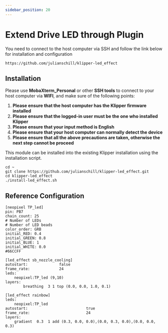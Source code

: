 ```yaml
---
sidebar_position: 20
---
```


# Extend Drive LED through Plugin

You need to connect to the host computer via SSH and follow the link below for installation and configuration

```
https://github.com/julianschill/klipper-led_effect
```

## Installation

Please use **MobaXterm_Personal** or other **SSH tools** to connect to your host computer via **WIFI**, and make sure of the following points:

1. **Please ensure that the host computer has the Klipper firmware installed**
2. **Please ensure that the logged-in user must be the one who installed Klipper**
3. **Please ensure that your input method is English**
4. **Please ensure that your host computer can normally detect the device**
5. **Please ensure that all the above precautions are taken, otherwise the next step cannot be proceed**

This module can be installed into the existing Klipper installation using the installation script.

```
cd ~
git clone https://github.com/julianschill/klipper-led_effect.git
cd klipper-led_effect
./install-led_effect.sh
```

## Reference Configuration

```
[neopixel TP_led]
pin: PB7
chain_count: 25
# Number of LEDs
# Number of LED beads
color_order: GRB
initial_RED: 0.4    
initial_GREEN: 0.8
initial_BLUE: 1
initial_WHITE: 0.0
#66CCFF 

[led_effect sb_nozzle_cooling]
autostart:              false
frame_rate:             24
leds:
    neopixel:TP_led (9,10)
layers:
        breathing  3 1 top (0.0, 0.0, 1.0, 0.1)

[led_effect rainbow]
leds:
    neopixel:TP_led
autostart:                          true
frame_rate:                         24
layers:
    gradient  0.3  1 add (0.3, 0.0, 0.0),(0.0, 0.3, 0.0),(0.0, 0.0, 0.3)
```

